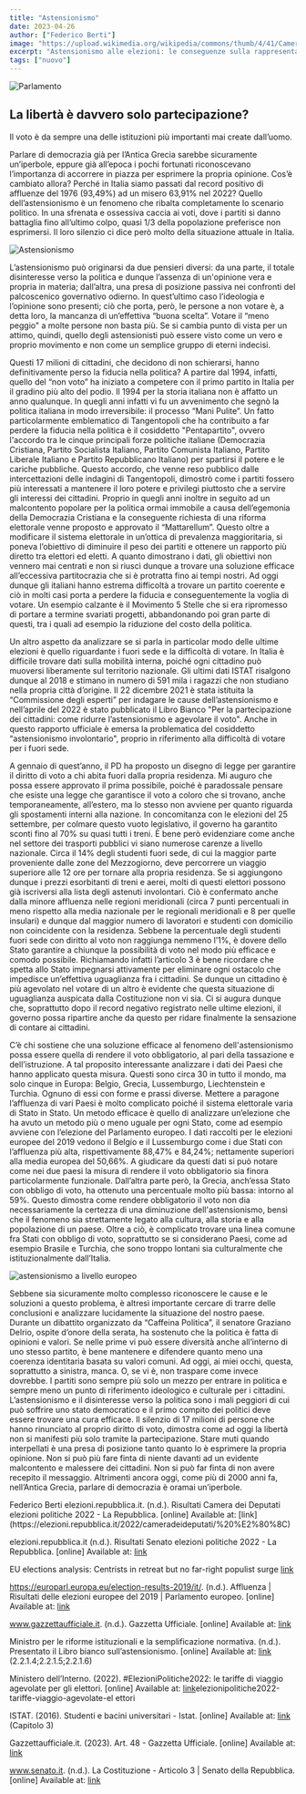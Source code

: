 ```yaml
---
title: "Astensionismo"
date: 2023-04-26
author: ["Federico Berti"]
image: "https://upload.wikimedia.org/wikipedia/commons/thumb/4/41/Camera_dei_deputati_Aula_Palazzo_Montecitorio_Roma.jpg/2560px-Camera_dei_deputati_Aula_Palazzo_Montecitorio_Roma.jpg"
excerpt: "Astensionismo alle elezioni: le conseguenze sulla rappresentatività delle istituzioni. La mancanza di fiducia nei partiti politici e la delusione verso le istituzioni spingono sempre più elettori a non partecipare al voto. Ma quali sono le cause di questo fenomeno? E se vi è, qual è la soluzione? Proviamo a capirlo."
tags: ["nuovo"]
---
```


![Parlamento](https://upload.wikimedia.org/wikipedia/commons/thumb/4/41/Camera_dei_deputati_Aula_Palazzo_Montecitorio_Roma.jpg/2560px-Camera_dei_deputati_Aula_Palazzo_Montecitorio_Roma.jpg)
## La libertà è davvero solo partecipazione?

Il voto è da sempre una delle istituzioni più importanti mai create dall’uomo.

Parlare di democrazia già per l’Antica Grecia sarebbe sicuramente un’iperbole, eppure già all’epoca i pochi fortunati riconoscevano l’importanza di accorrere in piazza per esprimere la propria opinione.
Cos’è cambiato allora? Perché in Italia siamo passati dal record positivo di affluenze del 1976 (93,49%) ad un misero 63,91% nel 2022?
Quello dell’astensionismo è un fenomeno che ribalta completamente lo scenario politico. In una sfrenata e ossessiva caccia ai voti, dove i partiti si danno battaglia fino all’ultimo colpo, quasi 1/3 della popolazione preferisce non esprimersi. Il loro silenzio ci dice però molto della situazione attuale in Italia.

![Astensionismo](https://www.avvenire.it/c//2022/PublishingImages/f078ed04fd234b988472f9e0d4cbc6a0/astensionismo.jpg)

L’astensionismo può originarsi da due pensieri diversi: da una parte, il totale disinteresse verso la politica e dunque l’assenza di un'opinione vera e propria in materia; dall’altra, una presa di posizione passiva nei confronti del palcoscenico governativo odierno.
In quest’ultimo caso l’ideologia e l’opinione sono presenti; ciò che porta, però, le persone a non votare è, a detta loro, la mancanza di un’effettiva “buona scelta”. Votare il “meno peggio" a molte persone non basta più. Se si cambia punto di vista per un attimo, quindi, quello degli astensionisti può essere visto come un vero e proprio movimento e non come un semplice gruppo di eterni indecisi.


Questi 17 milioni di cittadini, che decidono di non schierarsi, hanno definitivamente perso la fiducia nella politica?
A partire dal 1994, infatti, quello del “non voto” ha iniziato a competere con il primo partito in Italia per il gradino più alto del podio.
Il 1994 per la storia italiana non è affatto un anno qualunque. In quegli anni infatti vi fu un avvenimento che segnò la politica italiana in modo irreversibile: il processo “Mani Pulite”.
Un fatto particolarmente emblematico di Tangentopoli che ha contribuito a far perdere la fiducia nella politica è il cosiddetto "Pentapartito", ovvero l'accordo tra le cinque principali forze politiche italiane (Democrazia Cristiana, Partito Socialista Italiano, Partito Comunista Italiano, Partito Liberale Italiano e Partito Repubblicano Italiano) per spartirsi il potere e le cariche pubbliche.
Questo accordo, che venne reso pubblico dalle intercettazioni delle indagini di Tangentopoli, dimostrò come i partiti fossero più interessati a mantenere il loro potere e privilegi piuttosto che a servire gli interessi dei cittadini.
Proprio in quegli anni inoltre in seguito ad un malcontento popolare per la politica ormai immobile a causa dell’egemonia della Democrazia Cristiana e la conseguente richiesta di una riforma elettorale venne proposto e approvato il “Mattarellum”. Questo oltre a modificare il sistema elettorale in un’ottica di prevalenza maggioritaria, si poneva l’obiettivo di diminuire il peso dei partiti e ottenere un rapporto più diretto tra elettori ed eletti.
A quanto dimostrano i dati, gli obiettivi non vennero mai centrati e non si riuscì dunque a trovare una soluzione efficace all’eccessiva partitocrazia che si è protratta fino ai tempi nostri.
Ad oggi dunque gli italiani hanno estrema difficoltà a trovare un partito coerente e ciò in molti casi porta a perdere la fiducia e conseguentemente la voglia di votare.
Un esempio calzante è il Movimento 5 Stelle che si era ripromesso di portare a termine svariati progetti, abbandonando poi gran parte di questi, tra i quali ad esempio la riduzione del costo della politica.


Un altro aspetto da analizzare se si parla in particolar modo delle ultime elezioni è quello riguardante i fuori sede e la difficoltà di votare. In Italia è difficile trovare dati sulla mobilità interna, poiché ogni cittadino può muoversi liberamente sul territorio nazionale. Gli ultimi dati ISTAT risalgono dunque al 2018 e stimano in numero di 591 mila i ragazzi che non studiano nella propria città d’origine. Il 22 dicembre 2021 è stata istituita la “Commissione degli esperti” per indagare le cause dell’astensionismo e nell’aprile del 2022 è stato pubblicato il Libro Bianco "Per la partecipazione dei cittadini: come ridurre l’astensionismo e agevolare il voto". Anche in questo rapporto ufficiale è emersa la problematica del cosiddetto “astensionismo involontario", proprio in riferimento alla difficoltà di votare per i fuori sede.
 
A gennaio di quest’anno, il PD ha proposto un disegno di legge per garantire il diritto di voto a chi abita fuori dalla propria residenza. Mi auguro che possa essere approvato il prima possibile, poiché è paradossale pensare che esiste una legge che garantisce il voto a coloro che si trovano, anche temporaneamente, all’estero, ma lo stesso non avviene per quanto riguarda gli spostamenti interni alla nazione.
In concomitanza con le elezioni del 25 settembre, per colmare questo vuoto legislativo, il governo ha garantito sconti fino al 70% su quasi tutti i treni. È bene però evidenziare come anche nel settore dei trasporti pubblici vi siano numerose carenze a livello nazionale. Circa il 14% degli studenti fuori sede, di cui la maggior parte proveniente dalle zone del Mezzogiorno, deve percorrere un viaggio superiore alle 12 ore per tornare alla propria residenza. Se si aggiungono dunque i prezzi esorbitanti di treni e aerei, molti di questi elettori possono già iscriversi alla lista degli astenuti involontari.
Ciò è confermato anche dalla minore affluenza nelle regioni meridionali (circa 7 punti percentuali in meno rispetto alla media nazionale per le regionali meridionali e 8 per quelle insulari) e dunque dal maggior numero di lavoratori e studenti con domicilio non coincidente con la residenza.
Sebbene la percentuale degli studenti fuori sede con diritto al voto non raggiunga nemmeno l’1%, è dovere dello Stato garantire a chiunque la possibilità di voto nel modo più efficace e comodo possibile. Richiamando infatti l’articolo 3 è bene ricordare che spetta allo Stato impegnarsi attivamente per eliminare ogni ostacolo che impedisce un’effettiva uguaglianza fra i cittadini. Se dunque un cittadino è più agevolato nel votare di un altro è evidente che questa situazione di uguaglianza auspicata dalla Costituzione non vi sia. Ci si augura dunque che, soprattutto dopo il record negativo registrato nelle ultime elezioni, il governo possa ripartire anche da questo per ridare finalmente la sensazione di contare ai cittadini.


C’è chi sostiene che una soluzione efficace al fenomeno dell'astensionismo possa essere quella di rendere il voto obbligatorio, al pari della tassazione e dell’istruzione.
A tal proposito interessante analizzare i dati dei Paesi che hanno applicato questa misura. Questi sono circa 30 in tutto il mondo, ma solo cinque in Europa: Belgio, Grecia, Lussemburgo, Liechtenstein e Turchia. Ognuno di essi con forme e prassi diverse.
Mettere a paragone l’affluenza di vari Paesi è molto complicato poiché il sistema elettorale varia di Stato in Stato. Un metodo efficace è quello di analizzare un’elezione che ha avuto un metodo più o meno uguale per ogni Stato, come ad esempio avviene con l’elezione del Parlamento europeo.
I dati raccolti per le elezioni europee del 2019 vedono il Belgio e il Lussemburgo come i due Stati con l’affluenza più alta, rispettivamente 88,47% e 84,24%; nettamente superiori alla media europea del 50,66%. A giudicare da questi dati si può notare come nei due paesi la misura di rendere il voto obbligatorio sia finora particolarmente funzionale. Dall’altra parte però, la Grecia, anch’essa Stato con obbligo di voto, ha ottenuto una percentuale molto più bassa: intorno al 59%. Questo dimostra come rendere obbligatorio il voto non dia necessariamente la certezza di una diminuzione dell'astensionismo, bensì che il fenomeno sia strettamente legato alla cultura, alla storia e alla popolazione di un paese.
Oltre a ciò, è complicato trovare una linea comune fra Stati con obbligo di voto, soprattutto se si considerano Paesi, come ad esempio Brasile e Turchia, che sono troppo lontani sia culturalmente che istituzionalmente dall’Italia.

![astensionismo a livello europeo](https://e3.365dm.com/19/05/2048x1152/skynews-european-elections_4679702.png?20190527112748)

Sebbene sia sicuramente molto complesso riconoscere le cause e le soluzioni a questo problema, è altresì importante cercare di trarre delle conclusioni e analizzare lucidamente la situazione del nostro paese.
Durante un dibattito organizzato da “Caffeina Politica”, il senatore Graziano Delrio, ospite d’onore della serata, ha sostenuto che la politica è fatta di opinioni e valori. Se nelle prime vi può essere diversità anche all’interno di uno stesso partito, è bene mantenere e difendere quanto meno una coerenza identitaria basata su valori comuni. Ad oggi, ai miei occhi, questa, soprattutto a sinistra, manca. O, se vi è, non traspare come invece dovrebbe. I partiti sono sempre più solo un mezzo per entrare in politica e sempre meno un punto di riferimento ideologico e culturale per i cittadini.
L’astensionismo e il disinteresse verso la politica sono i mali peggiori di cui può soffrire uno stato democratico e il primo compito dei politici deve essere trovare una cura efficace. Il silenzio di 17 milioni di persone che hanno rinunciato al proprio diritto di voto, dimostra come ad oggi la libertà non si manifesti più solo tramite la partecipazione. Stare muti quando interpellati è una presa di posizione tanto quanto lo è esprimere la propria opinione.
Non si può più fare finta di niente davanti ad un evidente malcontento e malessere dei cittadini. Non si può far finta di non avere recepito il messaggio. Altrimenti ancora oggi, come più di 2000 anni fa, nell’Antica Grecia, parlare di democrazia è oramai un’iperbole.

<Signature>
    Federico Berti
</Signature>


<Bibliography>
elezioni.repubblica.it. (n.d.). Risultati Camera dei Deputati elezioni politiche 2022 - La Repubblica. [online] Available at: [link](https://elezioni.repubblica.it/2022/cameradeideputati/%20%E2%80%8C) 

elezioni.repubblica.it (n.d.). Risultati Senato elezioni politiche 2022 - La Repubblica. [online] Available at: [link](https://elezioni.repubblica.it/2022/senatodellarepubblica/)

EU elections analysis: Centrists in retreat but no far-right populist surge [link](https://news.sky.com/story/eu-elections-analysis-centrists-in-retreat-but-no-far-right-populist-surge-11729490)

https://europarl.europa.eu/election-results-2019/it/. (n.d.). Affluenza | Risultati delle elezioni europee del 2019 | Parlamento europeo. [online] Available at: [link](https://www.europarl.europa.eu/election-results-2019/it/affluenza/)

www.gazzettaufficiale.it. (n.d.). Gazzetta Ufficiale. [online] Available at: [link](https://www.gazzettaufficiale.it/eli/id/1993/08/20/093A4567/sg)

Ministro per le riforme istituzionali e la semplificazione normativa. (n.d.). Presentato il Libro bianco sull’astensionismo. [online] Available at: [link](https://www.riformeistituzionali.gov.it/it/comunicazione/comunicati-stampa/presentato-il-libro-bianco-sullastensionismo) (2.2.1.4;2.2.1.5;2.2.1.6)

Ministero dell’Interno. (2022). #ElezioniPolitiche2022: le tariffe di viaggio agevolate per gli elettori. [online] Available at: [link](https://www.interno.gov.it/it/notizie/)elezionipolitiche2022-tariffe-viaggio-agevolate-el ettori

ISTAT. (2016). Studenti e bacini universitari - Istat. [online] Available at: [link](https://www.istat.it/it/files/2016/11/Studenti-e-bacini-universitari.pdf) (Capitolo 3)

Gazzettaufficiale.it. (2023). Art. 48 - Gazzetta Ufficiale. [online] Available at: [link](https://www.gazzettaufficiale.it/atto/serie_generale/caricaArticolo?art.versione=1&art.idGruppo=5&art.flagTipoArticolo=0&art.codiceRedazionale=047U0001&art.idArticolo=48&art.idSottoArticolo=1&art.idSottoArticolo1=10&art.dataPubblicazioneGazzetta=1947-12-27&art.progressivo=0)

www.senato.it. (n.d.). La Costituzione - Articolo 3 | Senato della Repubblica. [online] Available at:
[link](https://www.senato.it/istituzione/la-costituzione/principi-fondamentali/articolo-3)
</Bibliography>